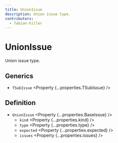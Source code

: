 ```yaml
---
title: UnionIssue
description: Union issue type.
contributors:
  - fabian-hiller
---
```



# UnionIssue

Union issue type.

## Generics

- `TSubIssue` <Property {...properties.TSubIssue} />

## Definition

- `UnionIssue` <Property {...properties.BaseIssue} />
  - `kind` <Property {...properties.kind} />
  - `type` <Property {...properties.type} />
  - `expected` <Property {...properties.expected} />
  - `issues` <Property {...properties.issues} />
